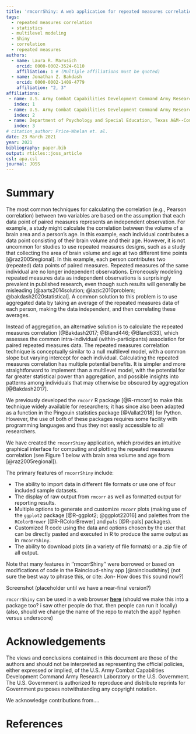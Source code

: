 ```yaml
---
title: 'rmcorrShiny: A web application for repeated measures correlation'
tags:
  - repeated measures correlation
  - statistics
  - multilevel modeling
  - Shiny
  - correlation
  - repeated measures
authors:
  - name: Laura R. Marusich
    orcid: 0000-0002-3524-6110
    affiliation: 1 # (Multiple affiliations must be quoted)
  - name: Jonathan Z. Bakdash
    orcid: 0000-0002-1409-4779
    affiliation: "2, 3"
affiliations:
 - name: U.S. Army Combat Capabilities Development Command Army Research Laboratory South at the University of Texas at Arlington
   index: 1
 - name: U.S. Army Combat Capabilities Development Command Army Research Laboratory South at the University of Texas at Dallas
   index: 2
 - name: Department of Psychology and Special Education, Texas A&M--Commerce
   index: 3
# citation_author: Price-Whelan et. al.
date: 23 March 2021
year: 2021
bibliography: paper.bib
output: rticles::joss_article
csl: apa.csl
journal: JOSS
---
```


# Summary

The most common techniques for calculating the correlation (e.g., Pearson correlation) between two variables are based on the assumption that each data point of paired measures represents an independent observation. For example, a study might calculate the correlation between the volume of a brain area and a person's age. In this example, each individual contributes a data point consisting of their brain volume and their age. However, it is not uncommon for studies to use
repeated measures designs, such as a study that collecting the area of brain volume and age at two different time points [@raz2005regional]. In this example, each person contributes two (repeated) data points of paired measures. Repeated measures of the same individual are no longer independent observations. Erroneously modeling repeated measures data as independent observations is surprisingly prevalent in published research, even though such results will generally be misleading [@aarts2014solution; @lazic2010problem; @bakdash2020statistical]. A common solution to this problem is to use aggregated data by taking an average of the repeated measures data of each person, making the data independent, and then correlating these averages.  

Instead of aggregation, an alternative solution is to calculate the repeated measures correlation [@Bakdash2017; @Bland446; @Bland633], which assesses the common intra-individual (within-participants) association for paired repeated measures data. The repeated measures correlation technique is conceptually similar to a null multilevel model, with a common slope but varying intercept for each individual. Calculating the repeated measures correlation has multiple potential benefits. 
It is simpler and more straightforward to implement than a multilevel model, with the potential for far greater statistical power than aggregation, and possible insights into patterns among individuals that may otherwise be obscured by aggregation [@Bakdash2017]. 

We previously developed the ``rmcorr`` R package [@R-rmcorr] to make this technique widely available for researchers; it has since also been adapted as a function in the Pingouin statistics package [@Vallat2018] for Python. However, the use of both of these packages requires some facility with  programming languages and thus they not easily accessible to all researchers. 

We have created the ``rmcorrShiny`` application, which provides an intuitive graphical interface for computing and plotting the repeated measures correlation (see Figure 1 below with brain area volume and age from [@raz2005regional]). 

The primary features of ``rmcorrShiny`` include:

* The ability to import data in different file formats or use one of four included sample 
datasets.
* The display of raw output from ``rmcorr`` as well as formatted output for reporting
results. 
* Multiple options to generate and customize ``rmcorr`` plots (making use of the 
``ggplot2`` package [@R-ggplot2; @ggplot22016] and palettes from the ``RColorBrewer`` 
[@R-RColorBrewer] and ``pals`` [@R-pals] packages).
* Customized R code using the data and options chosen by the user that can be directly
pasted and executed in R to produce the same output as in ``rmcorrShiny``.
* The ability to download plots (in a variety of file formats) or a .zip file of all output.

Note that many features in ''rmcorrShiny'' were borrowed or based on modifications of code in the Raincloud-shiny app [@raincloudshiny] (not sure the best way to phrase this, or cite: Jon- How does this sound now?) 

Screenshot (placeholder until we have a near-final version?)


``rmcorrShiny`` can be used in a web browser [**here**](https://lmarusich.shinyapps.io/shiny_rmcorr/)
(should we make this into a package too? i saw other people do that. then people can run it locally)
(also, should we change the name of the repo to match the app? hyphen versus underscore)


# Acknowledgements

The views and conclusions contained in this document are those of the authors and should 
not be interpreted as representing the official policies, either expressed or implied, of 
the U.S. Army Combat Capabilities Development Command Army Research Laboratory or the U.S. 
Government. The U.S. Government is authorized to reproduce and distribute reprints for 
Government purposes notwithstanding any copyright notation. 

We acknowledge contributions from.... 

# References
